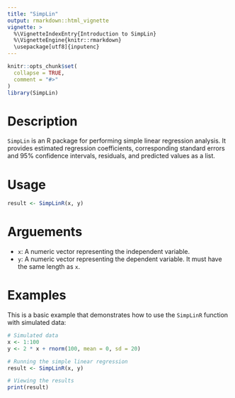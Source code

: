 ```yaml
---
title: "SimpLin"
output: rmarkdown::html_vignette
vignette: >
  %\VignetteIndexEntry{Introduction to SimpLin}
  %\VignetteEngine{knitr::rmarkdown}
  \usepackage[utf8]{inputenc}
---
```


```r
knitr::opts_chunk$set(
  collapse = TRUE,
  comment = "#>"
)
library(SimpLin)
```


# Description

`SimpLin` is an R package for performing simple linear regression analysis. It provides estimated regression coefficients, corresponding standard errors and 95% confidence intervals, residuals, and predicted values as a list.

# Usage

```r
result <- SimpLinR(x, y)
```

# Arguements

- `x`: A numeric vector representing the independent variable.
- `y`: A numeric vector representing the dependent variable. It must have the same length as `x`.

# Examples 

This is a basic example that demonstrates how to use the `SimpLinR` function with simulated data:

```r
# Simulated data
x <- 1:100
y <- 2 * x + rnorm(100, mean = 0, sd = 20)

# Running the simple linear regression
result <- SimpLinR(x, y)

# Viewing the results
print(result)
```